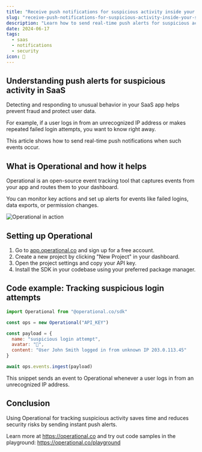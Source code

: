 ```yaml
---
title: "Receive push notifications for suspicious activity inside your SaaS product"
slug: "receive-push-notifications-for-suspicious-activity-inside-your-saas-product"
description: "Learn how to send real-time push alerts for suspicious actions in your SaaS app with Operational to improve security and user trust."
date: 2024-06-17
tags:
  - saas
  - notifications
  - security
icon: 🚨
---
```


## Understanding push alerts for suspicious activity in SaaS

Detecting and responding to unusual behavior in your SaaS app helps prevent fraud and protect user data.

For example, if a user logs in from an unrecognized IP address or makes repeated failed login attempts, you want to know right away.

This article shows how to send real-time push notifications when such events occur.

## What is Operational and how it helps

Operational is an open-source event tracking tool that captures events from your app and routes them to your dashboard.

You can monitor key actions and set up alerts for events like failed logins, data exports, or permission changes.

![Operational in action](https://operational.co/images/misc/ops-usage.jpg)

## Setting up Operational

1. Go to [app.operational.co](https://app.operational.co) and sign up for a free account.
2. Create a new project by clicking "New Project" in your dashboard.
3. Open the project settings and copy your API key.
4. Install the SDK in your codebase using your preferred package manager.

## Code example: Tracking suspicious login attempts

```javascript
import Operational from "@operational.co/sdk"

const ops = new Operational("API_KEY")

const payload = {
  name: "suspicious login attempt",
  avatar: "🚨",
  content: "User John Smith logged in from unknown IP 203.0.113.45"
}

await ops.events.ingest(payload)
```

This snippet sends an event to Operational whenever a user logs in from an unrecognized IP address.

## Conclusion

Using Operational for tracking suspicious activity saves time and reduces security risks by sending instant push alerts.

Learn more at https://operational.co and try out code samples in the playground: https://operational.co/playground
